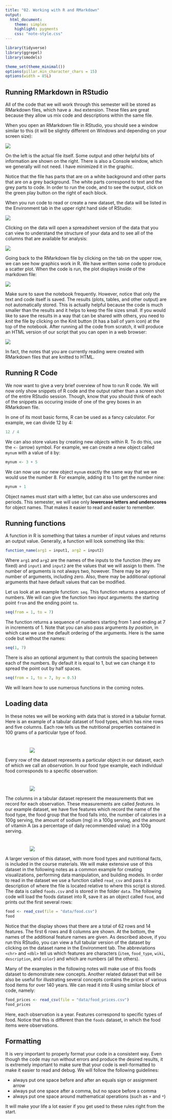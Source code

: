 ```yaml
---
title: "02. Working with R and RMarkdown"
output:
  html_document:
    theme: simplex
    highlight: pygments
    css: "note-style.css"
---
```


```r
library(tidyverse)
library(ggrepel)
library(smodels)

theme_set(theme_minimal())
options(pillar.min_character_chars = 15)
options(width = 85L)
```

## Running RMarkdown in RStudio

All of the code that we will work through this semester will be stored as
RMarkdown files, which have a `.Rmd` extension. These files are great because
they allow us mix code and descriptions within the same file.

When you open an RMarkdown file in RStudio, you should see a window
similar to this (it will be slightly different on Windows and depending
on your screen size):

![](images/rstudio_intro1.png)

On the left is the actual file itself. Some output and other helpful
bits of information are shown on the right. There is also a Console
window, which we generally will not need. I have minimized it in
the graphic.

Notice that the file has parts that are on a white background and other
parts that are on a grey background. The white parts correspond to
text and the grey parts to code. In order to run the code, and to see
the output, click on the green play button on the right of each block.

When you run code to read or create a new dataset, the data will
be listed in the Environment tab in the upper right hand side of
RStudio:

![](images/rstudio_intro2.png)

Clicking on the data will open a spreadsheet version of the data that
you can view to understand the structure of your data and to see all
of the columns that are available for analysis:

![](images/rstudio_intro3.png)

Going back to the RMarkdown file by clicking on the tab on the upper
row, we can see how graphics work in R. We have written some code to
produce a scatter plot. When the code is run, the plot displays inside
of the markdown file:

![](images/rstudio_intro4.png)

Make sure to save the notebook frequently. However, notice that only
the text and code itself is saved. The results (plots, tables, and
other output) are not automatically stored. This is actually helpful
because the code is much smaller than the results and it helps to
keep the file sizes small. If you would like to save the results in
a way that can be shared with others, you need to *knit* the file
by clicking on the Knit button (it has a ball of yarn icon) at the
top of the notebook. After running all the code from scratch, it will
produce an HTML version of our script that you can open in a web
browser:

![](images/rstudio_intro5.png)

In fact, the notes that you are currently reading were created with
RMarkdown files that are knitted to HTML.

## Running R Code

We now want to give a very brief overview of how to run R code. We
will now only show snippets of R code and the output rather than a
screen shot of the entire RStudio session. Though, know that you
should think of each of the snippets as occuring inside of one of
the grey boxes in an RMarkdown file.

In one of its most basic forms, R can be used as a fancy calculator.
For example, we can divide 12 by 4:

```r
12 / 4
```

We can also store values by creating new *objects* within R. To do
this, use the `<-` (arrow) symbol. For example, we can create a new
object called `mynum` with a value of `8` by:

```r
mynum <- 3 + 5
```

We can now use our new object `mynum` exactly the same way that we we
would use the number 8. For example, adding it to 1 to get the number nine:

```r
mynum + 1
```

Object names must start with a letter, but can also use underscores and
periods. This semester, we will use only **lowercase letters and underscores**
for object names. That makes it easier to read and easier to remember.

## Running functions

A function in R is something that takes a number of input values and
returns an output value. Generally, a function will look something like
this:

```r
function_name(arg1 = input1, arg2 = input2)
```

Where `arg1` and `arg2` are the names of the inputs to the function (they
are fixed) and `input1` and `input2` are the values that we will assign
to them. The number of arguments is not always two, however. There may be any
number of arguments, including zero. Also, there may be additional optional
arguments that have default values that can be modified.

Let us look at an example function: `seq`. This function returns a sequence
of numbers. We will can give the function two input arguments: the starting
point `from` and the ending point `to`.

```r
seq(from = 1, to = 7)
```

The function returns a sequence of numbers starting from 1 and ending at
7 in increments of 1. Note that you can also pass arguments *by position*, in
which case we use the default ordering of the arguments. Here is the same code
but without the names:

```r
seq(1, 7)
```

There is also an optional argument `by` that controls the spacing between
each of the numbers. By default it is equal to 1, but we can change
it to spread the point out by half spaces.

```r
seq(from = 1, to = 7, by = 0.5)
```

We will learn how to use numerous functions in the coming notes.

## Loading data

In these notes we will be working with data that is stored in a tabular
format. Here is an example of a tabular dataset of food types, which
has nine rows and five columns. Each row tells us the nutritional
properties contained in 100 grams of a particular type of food.

<img src="images/tidy-0.png" style="padding-left: 15%; padding-right: 15%; padding-top: 5%">

Every row of the dataset represents a particular object in our dataset,
each of which we call an *observation*. In our food type example, each
individual food corresponds to a specific observation:

<img src="images/tidy-2.png" style="padding-left: 15%; padding-right: 15%; padding-top: 5%">

The columns in a tabular dataset represent the measurements that we
record for each observation. These measurements are called *features*.
In our example dataset, we have five features which record the name
of the food type, the food group that the food falls into, the number
of calories in a 100g serving, the amount of sodium (mg) in a 100g
serving, and the amount of vitamin A (as a percentage of daily recommended
value) in a 100g serving.

<img src="images/tidy-1.png" style="padding-left: 15%; padding-right: 15%; padding-top: 5%">

A larger version of this dataset, with more food types and nutritional
facts, is included in the course materials. We will make extensive use
of this dataset in the following notes as a common example for creating
visualizations, performing data manipulation, and building models. In
order to read in the dataset we use a function called `read_csv` and
pass it a description of where the file is located relative to where
this script is stored. The data is called `foods.csv` and is stored in
the folder `data`. The following code will load the foods dataset into
R, save it as an object called `food`, and prints out the first several
rows:

```r
food <- read_csv(file = "data/food.csv")
food
```

Notice that the display shows that there are a total of 62 rows and
14 features. The first 6 rows and 8 columns are shown. At the bottom,
the names of the additional feature names are given. As described
above, if you run this RStudio, you can view a full tabular version
of the dataset by clicking on the dataset name in the Environment tab.
The abbreviations `<chr>` and `<dbl>` tell us which features are characters
(`item`, `food_type`, `wiki`, `description`, and `color`) and which are
numbers (all the others).

Many of the examples in the following notes will make use of this foods
dataset to demonstrate new concepts. Another related dataset that will be also
be useful for illustrating several concepts contains the prices of various
food items for over 140 years. We can read it into R using similar block of
code, namely:

```r
food_prices <- read_csv(file = "data/food_prices.csv")
food_prices
```

Here, each observation is a year. Features correspond to specific types of
food. Notice that this is different than the `foods` dataset, in which the
food items were observations.

## Formatting

It is very important to properly format your code in a consistent way.
Even though the code may run without errors and produce the desired results,
it is extremely important to make sure that your code is well-formatted to make
it easier to read and debug. We will follow the following guidelines:

- always put one space before and after an equals sign or assignment arrow
- always put one space after a comma, but no space before a comma
- always put one space around mathematical operations (such as `+` and `*`)

It will make your life a lot easier if you get used to these rules right from
the start.
